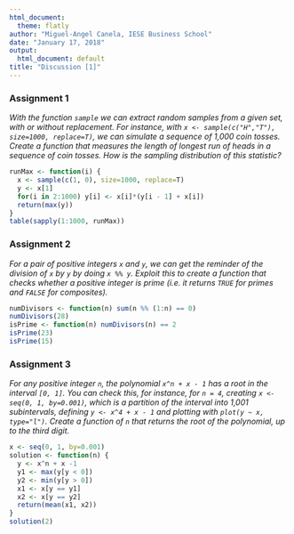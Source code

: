 ---
html_document:
  theme: flatly
author: "Miguel-Angel Canela, IESE Business School"
date: "January 17, 2018"
output:
  html_document: default
title: "Discussion [1]"
---
### Assignment 1

*With the function `sample` we can extract random samples from a given set, with or without replacement. For instance, with `x <- sample(c("H","T"), size=1000, replace=T)`, we can simulate a sequence of 1,000 coin tosses. Create a function that measures the length of longest run of heads in a sequence of coin tosses. How is the sampling distribution of this statistic?*

```{r}
runMax <- function(i) {
  x <- sample(c(1, 0), size=1000, replace=T)
  y <- x[1]
  for(i in 2:1000) y[i] <- x[i]*(y[i - 1] + x[i])
  return(max(y))
}
table(sapply(1:1000, runMax))
```

### Assignment 2

*For a pair of positive integers `x` and `y`, we can get the reminder of the division of `x` by `y` by doing `x %% y`. Exploit this to create a function that checks whether a positive integer is prime (i.e. it returns `TRUE` for primes and `FALSE` for composites).*

```{r}
numDivisors <- function(n) sum(n %% (1:n) == 0)
numDivisors(28)
isPrime <- function(n) numDivisors(n) == 2
isPrime(23)
isPrime(15)
```


### Assignment 3

*For any positive integer `n`, the polynomial `x^n + x - 1` has a root in the interval `[0, 1]`. You can check this, for instance, for `n = 4`, creating `x <- seq(0, 1, by=0.001)`, which is a partition of the interval into 1,001 subintervals, defining `y <- x^4 + x - 1` and plotting with `plot(y ~ x, type="l")`. Create a function of `n` that returns the root of the polynomial, up to the third digit.*

```{r}
x <- seq(0, 1, by=0.001)
solution <- function(n) {
  y <- x^n + x -1
  y1 <- max(y[y < 0])
  y2 <- min(y[y > 0])
  x1 <- x[y == y1]
  x2 <- x[y == y2]
  return(mean(x1, x2))
}
solution(2)
```


